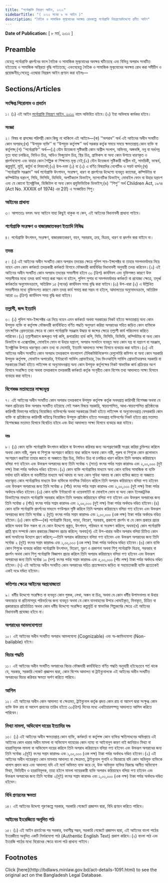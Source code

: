 ```yaml
---
title: "পর্নোগ্রাফি নিয়ন্ত্রণ আইন, ২০১২"
sidebarTitle: "( ২০১২ সনের ৯ নং আইন )"
description: "নৈতিক ও সামাজিক মূল্যবোধের অবক্ষয় রোধকল্পে পর্নোগ্রাফি নিয়ন্ত্রণেরউদ্দেশ্যে প্রণীত আইন"
---
```


**Date of Publication:** [ ৮ মার্চ, ২০১২ ]

## Preamble

যেহেতু পর্নোগ্রাফি প্রদর্শনের ফলে নৈতিক ও সামাজিক মূল্যবোধের অবক্ষয় ঘটিতেছে এবং বিভিন্ন অপরাধ সংঘটিত হইতেছে ও সামাজিক অস্থিরতা বৃদ্ধি পাইতেছে; এবংযেহেতু নৈতিক ও সামাজিক মূল্যবোধের অবক্ষয় রোধ করা সমীচীন ও প্রয়োজনীয়;সেহেতু এতদ্বারা নিম্নরূপ আইন প্রণয়ন করা হইলঃ—

## Sections/Articles

### সংক্ষিপ্ত শিরোনাম ও প্রবর্তন

১। (১) এই আইন [পর্নোগ্রাফি নিয়ন্ত্রণ আইন, ২০১২](/laws/act-1091 "পর্নোগ্রাফি নিয়ন্ত্রণ আইন, ২০১২") নামে অভিহিত হইবে।(২) ইহা অবিলম্বে কার্যকর হইবে।

### সংজ্ঞা

২। বিষয় বা প্রসঙ্গের পরিপন্থী কোন কিছু না থাকিলে এই আইনে—(ক) ‘‘অপরাধ’’ অর্থ এই আইনের অধীন সংঘটিত কোন অপরাধ;(খ) ‘‘উপযুক্ত ব্যক্তি’’ বা ‘‘উপযুক্ত কর্তৃপক্ষ’’ অর্থ সরকার কর্তৃক সময়ে সময়ে ক্ষমতাপ্রাপ্ত কোন ব্যক্তি বা কর্তৃপক্ষ;(গ) ‘‘পর্নোগ্রাফি’’ অর্থ—(১) যৌন উত্তেজনা সৃষ্টিকারী কোন অশ্লীল সংলাপ, অভিনয়, অঙ্গভঙ্গি, নগ্ন বা অর্ধনগ্ন নৃত্য যাহা চলচ্চিত্র, ভিডিও চিত্র, অডিও ভিজ্যুয়াল চিত্র, স্থির চিত্র, গ্রাফিকস বা অন্য কোন উপায়ে ধারণকৃত ও প্রদর্শনযোগ্য এবং যাহার কোন শৈল্পিক বা শিক্ষাগত মূল্য নেই;(২) যৌন উত্তেজনা সৃষ্টিকারী অশ্লীল বই, সাময়িকী, ভাস্কর্য, কল্পমূর্তি, মূর্তি, কাটুর্ন বা লিফলেট;(৩) উপ-দফা (১) বা (২) এ বর্ণিত বিষয়াদির নেগেটিভ ও সফট বার্সন;(ঘ) ‘‘পর্নোগ্রাফি সরঞ্জাম’’ অর্থ পর্নোগ্রাফি উৎপাদন, সংরক্ষণ, ধারণ বা প্রদর্শনের উদ্দেশ্যে ব্যবহৃত ক্যামেরা, কম্পিউটার বা কম্পিউটার যন্ত্রাংশ, সিডি, ভিসিডি, ডিভিডি, অপটিক্যাল ডিভাইস, ম্যাগনেটিক ডিভাইস, মোবাইল ফোন বা উহার যন্ত্রাংশ এবং যে কোনো ইলেক্ট্রনিক, ডিজিটাল বা অন্য কোন প্রযুক্তিভিত্তিক ডিভাইস;(ঙ) ‘‘শিশু’’ অর্থ Children Act, ১৯৭৪ (Act No. XXXIX of 1974) এর 2(f) এ সংজ্ঞায়িত শিশু।

### আইনের প্রাধান্য

৩। আপাততঃ বলবৎ অন্য আইনে যাহা কিছুই থাকুক না কেন, এই আইনের বিধানাবলী প্রাধান্য পাইবে।

### পর্নোগ্রাফি সংরক্ষণ ও বাজারজাতকরণ ইত্যাদি নিষিদ্ধ

৪। পর্নোগ্রাফি উৎপাদন, সংরক্ষণ, বাজারজাতকরণ, বহন, সরবরাহ, ক্রয়, বিক্রয়, ধারণ বা প্রদর্শন করা যাইবে না।

### তদন্ত

৫। (১) এই আইনের অধীন সংঘটিত কোন অপরাধ তদন্তের ক্ষেত্রে পুলিশ সাব-ইন্সপেক্টর বা তাহার সমপদমর্যাদার নিম্নে নহেন এমন কোন কর্মকর্তা তদন্তকারী কর্মকর্তা হিসাবে ফৌজদারী কার্যবিধির বিধানাবলী অনুযায়ী তদন্ত করিবেন।(২) এই আইনের অধীন সংঘটিত কোন অপরাধ তদন্তের সময়সীমা হইবে ৩০ (ত্রিশ) কার্যদিবস এবং যুক্তিসঙ্গত কারণে উক্ত সময়সীমার মধ্যে তদন্ত কার্য সমাপ্ত করা সম্ভব না হইলে, পুলিশ সুপার বা সমপদমর্যাদার কর্মকর্তা বা প্রযোজ্য ক্ষেত্রে, তদূর্ধ্ব কর্মকর্তার অনুমোদনক্রমে, অতিরিক্ত ১৫ (পনের) কার্যদিবস সময় বৃদ্ধি করা যাইবে।(৩) উপ-ধারা (২) এ উল্লিখিত সময়সীমার মধ্যে যুক্তিসংগত কারণে কোন তদন্ত কার্য সমাপ্ত করা সম্ভব না হইলে, আদালতের অনুমোদনক্রমে, অতিরিক্ত আরো ৩০ (ত্রিশ) কার্যদিবস সময় বৃদ্ধি করা যাইবে।

### তল্লাশী, জব্দ ইত্যাদি

৬। (১) পুলিশ সাব-ইন্সপেক্টর এর নিম্নে নহেন এমন কর্মকর্তা অথবা সরকারের নিকট হইতে ক্ষমতাপ্রাপ্ত অন্য কোন উপযুক্ত ব্যক্তি বা কর্তৃপক্ষ ফৌজদারী কার্যবিধিতে বর্ণিত পদ্ধতি অনুসরণ করিয়া অপরাধের সহিত জড়িত কোন ব্যক্তিকে তাৎক্ষণিক গ্রেফতারের ক্ষেত্রে বা কোন পর্নোগ্রাফি সরঞ্জাম উদ্ধার বা জব্দের ক্ষেত্রে তল্লাশী কার্য পরিচালনা করিতে পারিবেন।(২) তল্লাশীকালে জব্দকৃত সফ্ট কপি, রূপান্তরিত হার্ড কপি, সিডি, ভিসিডি, ডিভিডি, কম্পিউটার বা অন্য কোন ডিভাইস বা এক্সেসরিজ, মোবাইল ফোন বা উহার যন্ত্রাংশ, অপরাধ সংঘটনে ব্যবহৃত অন্য কোন যন্ত্র বা যন্ত্রাংশ বা সরঞ্জাম, ইলেক্ট্রনিক উপায়ে ধারণকৃত কোন তথ্য বা মেমোরি, ইত্যাদি আদালতে সাক্ষ্য হিসাবে ব্যবহার করা যাইবে।(৩) এই আইনের অধীন সংঘটিত কোন অপরাধ তদন্তকালে বাংলাদেশ টেলিকমিউনিকেশন রেগুলেটরি কমিশন বা অন্য কোন সরকারি উপযুক্ত কর্তৃপক্ষ, মোবাইল অপারেটর, ইন্টারনেট সার্ভিস প্রোভাইডার, বৈধ ভিওআইপি সার্ভিস প্রোভাইডারসহ সরকারি বা সরকারের নিকট হইতে লাইসেন্স বা অনুমোদনপ্রাপ্ত অন্য কোন উপযুক্ত কর্তৃপক্ষের নিকট স্বাভাবিক কার্য প্রক্রিয়ার অংশ হিসাবে সংরক্ষিত তথ্য অথবা তদন্তকালে তদন্তকারী কর্মকর্তা কর্তৃক সংগৃহীত কোন বিশেষ তথ্য আদালতে সাক্ষ্য হিসাবে ব্যবহার করা যাইবে।

### বিশেষজ্ঞ মতামতের সাক্ষ্যমূল্য

৭। এই আইনের অধীন সংঘটিত কোন অপরাধ তদন্তকালে উপযুক্ত কর্তৃপক্ষ কর্তৃক সনদপ্রাপ্ত কারিগরী বিশেষজ্ঞ অথবা যে সকল প্রক্রিয়ায় উক্ত অপরাধ সংঘটিত হইয়াছে সেই সকল বিষয়ে সরকারি, স্বায়ত্তশাসিত, আধা-স্বায়ত্তশাসিত প্রতিষ্ঠানের কারিগরী বিভাগের দায়িত্বে নিয়োজিত ব্যক্তিবর্গের অথবা সরকারের নিকট হইতে লাইসেন্স বা অনুমোদনপ্রাপ্ত বেসরকারি কোন ব্যক্তি বা প্রতিষ্ঠানের কারিগরী দায়িত্বে নিয়োজিত উপযুক্ত প্রতিষ্ঠান হইতে সনদপ্রাপ্ত ব্যক্তিবর্গের নিকট হইতে প্রাপ্ত মতামত বিশেষজ্ঞের মতামত হিসাবে বিবেচিত হইবে এবং উহা আদালতে সাক্ষ্য হিসাবে ব্যবহার করা যাইবে।

### দণ্ড

৮। (১) কোন ব্যক্তি পর্নোগ্রাফি উৎপাদন করিলে বা উৎপাদন করিবার জন্য অংশগ্রহণকারী সংগ্রহ করিয়া চুক্তিপত্র করিলে অথবা কোন নারী, পুরুষ বা শিশুকে অংশগ্রহণ করিতে বাধ্য করিলে অথবা কোন নারী, পুরুষ বা শিশুকে কোন প্রলোভনে অংশগ্রহণ করাইয়া তাহার জ্ঞাতে বা অজ্ঞাতে স্থির চিত্র, ভিডিও চিত্র বা চলচ্চিত্র ধারণ করিলে তিনি অপরাধ করিয়াছেন বলিয়া গণ্য হইবেন এবং উক্তরূপ অপরাধের জন্য তিনি সর্বোচ্চ ৭ (সাত) বৎসর পর্যন্ত সশ্রম কারাদণ্ড এবং ২,০০,০০০ (দুই লক্ষ) টাকা পর্যন্ত অর্থদণ্ডে দণ্ডিত হইবেন।(২) কোন ব্যক্তি পর্নোগ্রাফির মাধ্যমে অন্য কোন ব্যক্তির সামাজিক বা ব্যক্তি মর্যাদা হানি করিলে বা ভয়ভীতির মাধ্যমে অর্থ আদায় বা অন্য কোন সুবিধা আদায় বা কোন ব্যক্তির জ্ঞাতে বা অজ্ঞাতে ধারণকৃত কোন পর্নোগ্রাফির মাধ্যমে উক্ত ব্যক্তিকে মানসিক নির্যাতন করিলে তিনি অপরাধ করিয়াছেন বলিয়া গণ্য হইবেন এবং উক্তরূপ অপরাধের জন্য তিনি সর্বোচ্চ ৫ (পাঁচ) বৎসর পর্যন্ত সশ্রম কারাদণ্ড এবং ২,০০,০০০ (দুই লক্ষ) টাকা পর্যন্ত অর্থদণ্ডে দণ্ডিত হইবেন।(৩) কোন ব্যক্তি ইন্টারনেট বা ওয়েবসাইট বা মোবাইল ফোন বা অন্য কোন ইলেকট্রনিক ডিভাইসের মাধ্যমে পর্নোগ্রাফি সরবরাহ করিলে তিনি অপরাধ করিয়াছেন বলিয়া গণ্য হইবেন এবং উক্তরূপ অপরাধের জন্য তিনি সর্বোচ্চ ৫ (পাঁচ) বৎসর পর্যন্ত সশ্রম কারাদণ্ড এবং ২,০০,০০০ (দুই লক্ষ) টাকা পর্যন্ত অর্থদণ্ডে দণ্ডিত হইবেন।(৪) কোন ব্যক্তি পর্নোগ্রাফি প্রদর্শনের মাধ্যমে গণউপদ্রব সৃষ্টি করিলে তিনি অপরাধ করিয়াছেন বলিয়া গণ্য হইবেন এবং উক্তরূপ অপরাধের জন্য তিনি সর্বোচ্চ ২ (দুই) বৎসর পর্যন্ত সশ্রম কারাদণ্ড এবং ১,০০,০০০ (এক লক্ষ) টাকা পর্যন্ত অর্থদণ্ডে দণ্ডিত হইবেন।(৫) কোন ব্যক্তি—(ক) পর্নোগ্রাফি বিক্রয়, ভাড়া, বিতরণ, সরবরাহ, প্রকাশ্যে প্রদর্শন বা যে কোন প্রকারে প্রচার করিলে অথবা উক্ত সকল বা যে কোন উদ্দেশ্যে প্রস্ত্তত, উৎপাদন, পরিবহন বা সংরক্ষণ করিলে; অথবা(খ) কোন পর্নোগ্রাফি প্রাপ্তি স্থান সম্পর্কে কোন প্রকারের বিজ্ঞাপন প্রচার করিলে; অথবা(গ) এই উপ-ধারার অধীন অপরাধ বলিয়া চিহ্নিত কোন কার্য সংঘটনের উদ্যোগ গ্রহণ করিলে;—তিনি অপরাধ করিয়াছেন বলিয়া গণ্য হইবেন এবং উক্তরূপ অপরাধের জন্য তিনি সর্বোচ্চ ২ (দুই) বৎসর সশ্রম কারাদণ্ড এবং ১,০০,০০০ (এক লক্ষ) টাকা পর্যন্ত অর্থদণ্ডে দণ্ডিত হইবেন।(৬) কোন ব্যক্তি কোন শিশুকে ব্যবহার করিয়া পর্নোগ্রাফি উৎপাদন, বিতরণ, মুদ্রণ ও প্রকাশনা অথবা শিশু পর্নোগ্রাফি বিক্রয়, সরবরাহ বা প্রদর্শন অথবা কোন শিশু পর্নোগ্রাফি বিজ্ঞাপন প্রচার করিলে তিনি অপরাধ করিয়াছেন বলিয়া গণ্য হইবেন এবং উক্তরূপ অপরাধের জন্য তিনি সর্বোচ্চ ১০ (দশ) বৎসর পর্যন্ত সশ্রম কারাদণ্ড এবং ৫,০০,০০০ (পাঁচ লক্ষ) টাকা পর্যন্ত অর্থদণ্ডে দণ্ডিত হইবেন।(৭) এই আইনের অধীন সংঘটিত কোন অপরাধের সহিত প্রত্যক্ষভাবে জড়িত বা সহায়তাকারী ব্যক্তি প্রত্যেকেই একই দণ্ডে দণ্ডিত হইবেন।

### কতিপয় ক্ষেত্রে আইনের অপ্রযোজ্যতা

৯। ধর্মীয় উদ্দেশ্যে সংরক্ষিত বা ব্যবহৃত কোন পুস্তক, লেখা, অঙ্কন বা চিত্র, অথবা যে কোন ধর্মীয় উপাসনালয় বা উহার অভ্যন্তরে বা প্রতিমাসমূহ পরিবর্তনের জন্য ব্যবহৃত অথবা যে কোন যানবাহনের উপরে খোদাইকৃত, মিনাকৃত, চিত্রিত বা প্রকারান্তরে প্রতিচিত্রিত অথবা কোন ধর্মীয় উদ্দেশ্যে সংরক্ষিত কল্পমূর্তি বা স্বাভাবিক শিল্পকর্মের ক্ষেত্রে এই আইনের বিধানাবলী প্রযোজ্য হইবে না।

### অপরাধের আমলযোগ্যতা

১০। এই আইনের অধীন সংঘটিত অপরাধ আমলযোগ্য (Cognizable) এবং অ-জামিনযোগ্য (Non-bailable) হইবে।

### বিচার পদ্ধতি

১১। এই আইনের অধীন সংঘটিত অপরাধের বিচার ফৌজদারী কার্যবিধিতে বর্ণিত পদ্ধতি অনুযায়ী হইবেঃতবে শর্ত থাকে যে, সরকার, সরকারি গেজেট প্রজ্ঞাপন দ্বারা, কোন বিশেষ আদালত বা ট্রাইব্যুনালকে এই আইনের অধীন সংঘটিত অপরাধের বিচার করিবার ক্ষমতা অর্পণ করিতে পারিবে।

### আপিল

১২। এই আইনের অধীন কোন আদালত বা ক্ষেত্রমত, ট্রাইব্যুনাল কর্তৃক প্রদত্ত কোন রায় বা আদেশ দ্বারা সংক্ষুব্ধ কোন ব্যক্তি উক্ত রায় বা আদেশ প্রদানের তারিখ হইতে ৩০(ত্রিশ) দিনের মধ্যে এখতিয়ারসম্পন্ন আদালতে আপিল করিতে পারিবেন।

### মিথ্যা মামলা, অভিযোগ দায়ের ইত্যাদির দণ্ড

১৩। (১) এই আইনের অধীন ক্ষমতাপ্রাপ্ত কোন ব্যক্তি, কর্মকর্তা বা কর্তৃপক্ষ কোন ব্যক্তির ক্ষতিসাধনের অভিপ্রায়ে এই আইনের কোন ধারার অধীন মামলা বা অভিযোগ দায়েরের কোন ন্যায্য বা আইনানুগ কারণ নাই জানিয়াও মিথ্যা বা হয়রানিমূলক মামলা বা অভিযোগ দায়ের করিলে তিনি অপরাধ করিয়াছেন বলিয়া গণ্য হইবেন এবং উক্তরূপ অপরাধের জন্য তিনি সর্বোচ্চ ২(দুই) বৎসর সশ্রম কারাদণ্ড এবং ১,০০,০০০ (এক লক্ষ) টাকা পর্যন্ত অর্থদণ্ডে দণ্ডিত হইবেন।(২) এই আইনের অধীন দায়েরকৃত কোন মামলায় আদালত বা ক্ষেত্রমত, ট্রাইব্যুনাল শুনানি ও বিচারান্তে যদি কোন অভিযুক্ত ব্যক্তিকে খালাস প্রদান করে এবং আদালত যদি এই মর্মে অভিমত ব্যক্ত করে যে, উক্ত অভিযুক্ত ব্যক্তির বিরুদ্ধে আনীত অভিযোগ মিথ্যা, ভিত্তিহীন ও হয়রানিমূলক, তাহা হইলে মামলা দায়েরকারী ব্যক্তি অপরাধ করিয়াছেন বলিয়া গণ্য হইবেন এবং উক্তরূপ অপরাধের জন্য তিনি সর্বোচ্চ ২(দুই) বৎসর সশ্রম কারাদণ্ড এবং ১,০০,০০০ (এক লক্ষ) টাকা পর্যন্ত অর্থদণ্ডে দণ্ডিত হইবেন।

### বিধি প্রণয়নের ক্ষমতা

১৪। এই আইনের উদ্দেশ্য পূরণকল্পে সরকার, সরকারি গেজেটে প্রজ্ঞাপন দ্বারা, বিধি প্রণয়ন করিতে পারিবে।

### আইনের ইংরেজিতে অনূদিত পাঠ

১৫। (১) এই আইন প্রবর্তনের পর সরকার, যথাশীঘ্র সম্ভব, সরকারি গেজেটে প্রজ্ঞাপন দ্বারা, এই আইনের বাংলা পাঠের ইংরেজীতে অনূদিত একটি নির্ভরযোগ্য পাঠ (Authentic English Text) প্রকাশ করিবে।(২) বাংলা পাঠ এবং ইংরেজি পাঠের মধ্যে বিরোধের ক্ষেত্রে বাংলা পাঠ প্রাধান্য পাইবে।

## Footnotes

<Note>
  Click [here](http://bdlaws.minlaw.gov.bd/act-details-1091.html) to see the original act on the Bangladesh Legal Database.
</Note>
